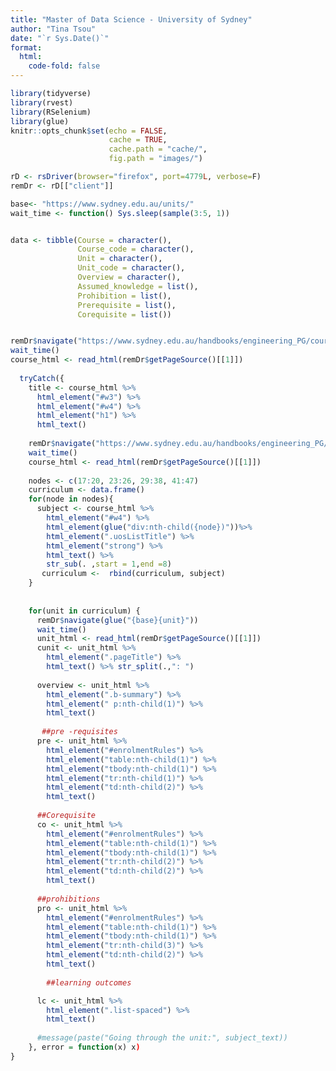 ```yaml
---
title: "Master of Data Science - University of Sydney"
author: "Tina Tsou"
date: "`r Sys.Date()`"
format: 
  html: 
    code-fold: false
---
```



```r
library(tidyverse)
library(rvest)
library(RSelenium)
library(glue)
knitr::opts_chunk$set(echo = FALSE,
                      cache = TRUE,
                      cache.path = "cache/",
                      fig.path = "images/")

```


```r
rD <- rsDriver(browser="firefox", port=4779L, verbose=F)
remDr <- rD[["client"]]

base<- "https://www.sydney.edu.au/units/"
wait_time <- function() Sys.sleep(sample(3:5, 1))


data <- tibble(Course = character(),
               Course_code = character(),
               Unit = character(),
               Unit_code = character(),
               Overview = character(),
               Assumed_knowledge = list(),
               Prohibition = list(),
               Prerequisite = list(),
               Corequisite = list())


remDr$navigate("https://www.sydney.edu.au/handbooks/engineering_PG/coursework/units_of_study/computer_science/data_science.shtml")
wait_time()
course_html <- read_html(remDr$getPageSource()[[1]])
  
  tryCatch({
    title <- course_html %>% 
      html_element("#w3") %>% 
      html_element("#w4") %>% 
      html_element("h1") %>% 
      html_text()
  
    remDr$navigate("https://www.sydney.edu.au/handbooks/engineering_PG/coursework/units_of_study/computer_science/data_science_descriptions.shtml")
    wait_time()
    course_html <- read_html(remDr$getPageSource()[[1]])
    
    nodes <- c(17:20, 23:26, 29:38, 41:47)
    curriculum <- data.frame()
    for(node in nodes){
      subject <- course_html %>% 
        html_element("#w4") %>% 
        html_element(glue("div:nth-child({node})"))%>% 
        html_element(".uosListTitle") %>% 
        html_element("strong") %>% 
        html_text() %>% 
        str_sub(. ,start = 1,end =8)
       curriculum <-  rbind(curriculum, subject)
    }
  
    
    for(unit in curriculum) {
      remDr$navigate(glue("{base}{unit}"))
      wait_time()
      unit_html <- read_html(remDr$getPageSource()[[1]])
      cunit <- unit_html %>% 
        html_element(".pageTitle") %>% 
        html_text() %>% str_split(.,": ")
      
      overview <- unit_html %>% 
        html_element(".b-summary") %>% 
        html_element(" p:nth-child(1)") %>% 
        html_text()
      
       ##pre -requisites
      pre <- unit_html %>% 
        html_element("#enrolmentRules") %>% 
        html_element("table:nth-child(1)") %>% 
        html_element("tbody:nth-child(1)") %>% 
        html_element("tr:nth-child(1)") %>% 
        html_element("td:nth-child(2)") %>% 
        html_text()
      
      ##Corequisite
      co <- unit_html %>% 
        html_element("#enrolmentRules") %>% 
        html_element("table:nth-child(1)") %>% 
        html_element("tbody:nth-child(1)") %>% 
        html_element("tr:nth-child(2)") %>% 
        html_element("td:nth-child(2)") %>% 
        html_text()
      
      ##prohibitions
      pro <- unit_html %>% 
        html_element("#enrolmentRules") %>% 
        html_element("table:nth-child(1)") %>% 
        html_element("tbody:nth-child(1)") %>% 
        html_element("tr:nth-child(3)") %>% 
        html_element("td:nth-child(2)") %>% 
        html_text()
    
        ##learning outcomes

      lc <- unit_html %>% 
        html_element(".list-spaced") %>% 
        html_text()
        
      #message(paste("Going through the unit:", subject_text))
    }, error = function(x) x)
}

```
